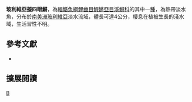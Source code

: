 {{Speciesbox 
| taxon = Anablepsoides beniensis
| status = NE
| status_system = IUCN3.1
| authority =  [[Myers|Myers]], 1927
| synonyms = *''Rivulus beniensis beniensis,Myers, 1927''
*''Rivulus beniensis,Myers, 1927''
*''Rivulus beniensis lacustris,Myers, 1927''
}}
'''玻利維亞擬四眼鱂'''，為[[輻鰭魚綱|輻鰭魚綱]][[鯉齒目|鯉齒目]][[鰕鱂亞目|鰕鱂亞目]][[溪鱂科|溪鱂科]]的其中一[[種|種]]，為熱帶淡水魚，分布於[[南美洲|南美洲]][[玻利維亞|玻利維亞]]淡水流域，體長可達4公分，棲息在植被生長的淺水域，生活習性不明。
== 參考文獻 ==
*{{FishBase_species|genus=Anablepsoides|species=beniensis|year=2014|month=8}}

== 擴展閱讀 ==
{{refbegin}}
{{wikispecies-inline|Anablepsoides beniensis|玻利維亞擬四眼鱂}}
{{refend}}
{{Taxonbar|from=Q13362624}}

[[Category:擬四眼鱂屬|B]]


{{魚類小作品}}